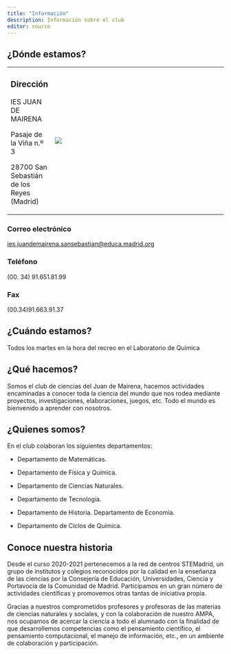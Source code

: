 ```yaml
---
title: "Información"
description: Información sobre el club 
editor: source
---
```


## ¿Dónde estamos?

+-------------------------------------------+---------------------------------------------------------------------------------------------------------------------------------------------------------------------------------------------------------------------------------------------------------------------------------------------------------------------------------------------------------------------------------------------------+
| ### Dirección                             | [![](https://www.educa2.madrid.org/web/educamadrid/principal/files/c899b8c3-456f-468a-959b-ec13ff0b69b7/Maps%20Mairena.jpg?t=1592753302401&largeSize=true)](https://www.google.es/maps/place/IES+Juan+de+Mairena/@40.549145,-3.6378938,17z/data=!3m1!4b1!4m6!3m5!1s0xd422cee5b363ab7:0xdd43d677299b8f0d!8m2!3d40.549141!4d-3.6353189!16s%2Fg%2F1tf6hysp?entry=ttu "Localización juan de Mairena") |
|                                           |                                                                                                                                                                                                                                                                                                                                                                                                   |
| IES JUAN DE MAIRENA                       |                                                                                                                                                                                                                                                                                                                                                                                                   |
|                                           |                                                                                                                                                                                                                                                                                                                                                                                                   |
| Pasaje de la Viña n.º 3                   |                                                                                                                                                                                                                                                                                                                                                                                                   |
|                                           |                                                                                                                                                                                                                                                                                                                                                                                                   |
| 28700 San Sebastián de los Reyes (Madrid) |                                                                                                                                                                                                                                                                                                                                                                                                   |
+-------------------------------------------+---------------------------------------------------------------------------------------------------------------------------------------------------------------------------------------------------------------------------------------------------------------------------------------------------------------------------------------------------------------------------------------------------+

### Correo electrónico

[ies.juandemairena.sansebastian\@educa.madrid.org](mailto:ies.juandemairena.sansebastian@educa.madrid.org)

### Teléfono

(00. 34) 91.651.81.99

### Fax

(00.34)91.663.91.37

## ¿Cuándo estamos?

Todos los martes en la hora del recreo en el Laboratorio de Química

## ¿Qué hacemos?

Somos el club de ciencias del Juan de Mairena, hacemos actividades encaminadas a conocer toda la ciencia del mundo que nos rodea mediante proyectos, investigaciones, elaboraciones, juegos, etc. Todo el mundo es bienvenido a aprender con nosotros.

## ¿Quienes somos?

En el club colaboran los siguientes departamentos:

-   Departamento de Matemáticas.

-   Departamento de Física y Química.

-   Departamento de Ciencias Naturales.

-   Departamento de Tecnología.

-   Departamento de Historia. Departamento de Economía.

-   Departamento de Ciclos de Química.

## Conoce nuestra historia

Desde el curso 2020-2021 pertenecemos a la red de centros STEMadrid, un grupo de institutos y colegios reconocidos por la calidad en la enseñanza de las ciencias por la Consejería de Educación, Universidades, Ciencia y Portavocía de la Comunidad de Madrid. Participamos en un gran número de actividades científicas y promovemos otras tantas de iniciativa propia.

Gracias a nuestros comprometidos profesores y profesoras de las materias de ciencias naturales y sociales, y con la colaboración de nuestro AMPA, nos ocupamos de acercar la ciencia a todo el alumnado con la finalidad de que desarrollemos competencias como el pensamiento científico, el pensamiento computacional, el manejo de información, etc., en un ambiente de colaboración y participación.

